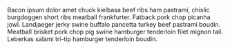Bacon ipsum dolor amet chuck kielbasa beef ribs ham pastrami, chislic burgdoggen short ribs meatball frankfurter. Fatback pork chop picanha jowl. Landjaeger jerky swine buffalo pancetta turkey beef pastrami boudin. Meatball brisket pork chop pig swine hamburger tenderloin filet mignon tail. Leberkas salami tri-tip hamburger tenderloin boudin.
